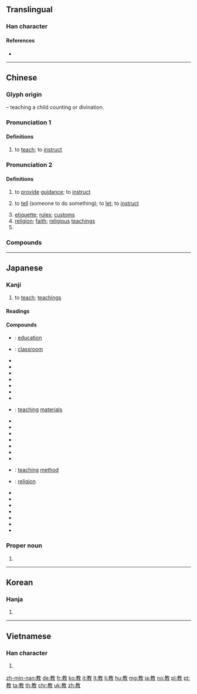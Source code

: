 {{also|敎}}
==Translingual==
{{stroke order|strokes=11}}

===Han character===
{{Han char|rn=66|rad=攴|as=07|sn=11|four=48440|canj=JDOK|ids=⿰孝攵}}

====References====
* {{Han ref|kx=0472.051|dkj=13213|dj=0823.010|hdz=21459.090|uh=6559|ud=25945|bh=B1D0|bd=45520}}

----

==Chinese==
{{zh-forms|t2=敎|alt=斅,𧧿,𤕝}}

===Glyph origin===
{{Han compound|爻|子|攴|alt3=攵|t1=divination|t2=child|t3=teaching cane|c1=p|c2=s|c3=s|ls=psc}} – teaching a child counting or divination.

===Pronunciation 1===
{{zh-pron
|m=jiāo
|c=gaau1
|h=pfs=kâu
|md=gá
|mn=kà
|w=2kau
|mc=1
|oc=1,1
|ma=y
|cat=v
}}

====Definitions====
{{zh-hanzi}}

# to [[teach]]; to [[instruct]]
#: {{zh-x|我 來 教{jiāo} 你。|Let me '''teach''' you.}}

===Pronunciation 2===
{{zh-pron
|m=jiào
|c=gaau3
|h=pfs=kau
|md=gáu
|mn=kà/kàu
|mn_note=kà - “to tell someone to do something”; kàu - literary
|w=2jiau
|mc=2
|oc=2,2
|ma=y
|cat=v,n,pn
}}

====Definitions====
{{zh-hanzi}}

# to [[provide]] [[guidance]]; to [[instruct]]
# {{lb|zh|obsolete|or|Min Nan}} to [[tell]] (someone to do something); to [[let]]; to [[instruct]]
# [[etiquette]]; [[rules]]; [[customs]]
# [[religion]]; [[faith]]; [[religious]] [[teachings]]
# {{surname|lang=zh}}

===Compounds===
{{zh-der|一神教|一音教|三娘教子|三教|三教九流|三教論衡|三時教|三階教|上帝教|不吝指教|不吝賜教|不教而殺|不教而誅|不言之教|世教|中等教育|主教|九流三教|五教|人文教育|人格教育|人道教育|任教|伊斯蘭教|佛教|佛教音樂|便教|保教|候教|健康教育|傳教|傳教士|儒教|儘教|入教|內教|全真教|八卦教|公教人員|公民教育|出教|分教|分流教學|初等教育|判教|副教授|助教|勞動教養|勞工教育|北方佛教|十二分教|印度教|原始佛教|反教|受教|叨教|只教|可教性|吃教|名教|吳宮教陣|和丸教子|品格教育|喇嘛教|單一神教|單式教學|四教|回教|回教世界|回教徒|回教聖戰|因材施教|國教|國民教育|圓教|在教|在職教育|垂教|執教|基本教練|基督教|基礎教育|外教|多神教|多語教育|大主教|大乘佛教|大同教|大學教育|大專教育|天主教|天才教育|天方教|天理教|太公家教|失教兒童|奉令承教|女子教育|婆羅門教|媽媽教室|孔教|學前教育|學校教育|孺子可教|宋教仁|宗教|宗教學|宗教戰爭|宗教改革|宗教自由|宗教音樂|客座教授|宣教|宮教|家庭教育|家教|寓教於樂|實物教學|少調失教|就教|屢教不改|工藝教育|布教|希臘教會|希臘正教|師範教育|帶教|幫教|平民教育|幼兒教育|幼教|幼稚教育|建教合作|強迫教育|弼教|律動教學|性教育|愛的教育|感化教育|成人教育|扑作教刑|打罵教育|承教|拉丁教會|拜教|拜火教|拜物教|指教|掌教|推廣教育|摩尼教|摩門教|政教|政教合一|教一識百|教主|教令|教具|教務|教務主任|教務長|教化|教友|教員|教唆|教唆犯|教唆罪|教坊|教坊司|教坊記|教堂|教場|教士|教外別傳|教子有方|教孝月|教學|教學法|教學目標|教學相長|教學節目|教學計劃|教學醫院|教學電視|教安|教宗|教官|教室|教導|教師|教師會館|教師甄試|教師節|教師證書|教席|教廷|教徒|教戰守策|教授|教授學|教書|教書匠|教會|教會學校|教本|教材|教案|教條|教條主義|教正|教法|教派|教澤|教澤永懷|教無常師|教父|教父哲學|教猱升木|教皇|教益|教督|教科書|教程|教練|教練團|教練機|教練車|教義|教習|教職員|教育|教育制度|教育召集|教育史|教育哲學|教育商數|教育團體|教育媒體|教育學|教育學程|教育宗旨|教育家|教育小說|教育局|教育工學|教育愛|教育會|教育視導|教育程度|教育經費|教育行政|教育計畫|教育費|教育輔導|教育部|教規|教訓|教誨|教誨師|教諭|教讀|教辭|教門|教鞭|教頭|教養|教養院|教首|敷教|敷教明倫|文教|新教|施教|明刑弼教|明恥教戰|明教|普及教育|普通教育|景教|有分教|有教無類|東正教|校外教學|桃李之教|樞機主教|權威管教|正教|殉教|殖民教育|殺彘教子|母教|民眾教育|求教|沒調教|法教|波斯教|活教材|淑教流徽|清教徒|清真教|漸教|火教|熊丸之教|特教|特殊教育|猶太教|玄教|理教|生活教育|生聚教訓|異教|白教|白蓮教|白衣教練|直教|相夫教子|矩教|社教|社會教育|祆教|神道設教|視聽教育|禮教|禮教吃人|移樽就教|空中教學|立教|管教|紅教|紅衣主教|終教|終生教育|終身教育|網路教學|總教練|罷教|羅教|羅祖教|羅馬公教|羅馬教會|羅馬正教|義務教育|老教頭|耒耨之教|耶穌教|聖教序|聲教|職前教育|職業教育|胎教|舊教|花教|英國國教|莫教|薩滿教|補償教育|補助教育|補救教學|補習教育|複式教學|西藏佛教|見教|親子教養|親職教育|言傳身教|言教|討教|詩教|說教|調教|諄諄教導|諄諄教誨|請教|賜教|路德教派|身教|軍事教育|軍公教|通才教育|通識教育|道德教育|道教|遠距教學|遺教|遺教經|邦教|邪教|部派佛教|釋教|錫克教|長老教會|陰教|電教|電腦教學|領教|風教|養成教育|騎士教育|高教|高等教育|黃教}}

----

==Japanese==

===Kanji===
{{ja-kanji|grade=2|rs=攴07}}

# to [[teach]]; [[teaching]]s

====Readings====
{{ja-readings
|goon=[[きょう]] (kyō) < [[けう]] (keu)
|kanon=[[こう]] (kō) < [[かう]] (kau) {{non-joyo-reading}}
|kun=[[おしえる]] ([[教える]], oshieru), [[おしえ]] ([[教え]], oshie), [[おそわる]] ([[教わる]], osowaru)}}

====Compounds====
{{der-top|Compounds}}
* {{ja-r|教育|きょういく}}: [[education]]
* {{ja-r|教室|きょうしつ}}: [[classroom]]
* {{ja-r|教員|きょういん}}
* {{ja-r|教化|きょうか}}
* {{ja-r|教科|きょうか}}
* {{ja-r|教会|きょうかい}}
* {{ja-r|教戒|きょうかい}}
* {{ja-r|教誨|きょうかい}}
* {{ja-r|教学|きょうがく}}
* {{ja-r|教材|きょうざい}}: [[teaching]] [[materials]]
* {{ja-r|教義|きょうぎ}}
* {{ja-r|教師|きょうし}}
* {{ja-r|教授|きょうじゅ}}
* {{ja-r|教習|きょうしゅう}}
* {{ja-r|教習所|きょうしゅうじょ}}
* {{ja-r|教訓|きょうくん}}
* {{ja-r|教条|きょうじょう}}
* {{ja-r|教法|きょうほう}}: [[teaching]] [[method]]
* {{ja-r|宗教|しゅきょう}}: [[religion]]
* {{ja-r|教条主義|きょうじょう しゅぎ}}
* {{ja-r|教諭|きょうゆ}}
* {{ja-r|教養|きょうよう}}
* {{ja-r|回教|かいきょう}}
* {{ja-r|儒教|じゅきょう}}
* {{ja-r|調教|ちょうきょう}}
* {{ja-r|教祖|きょうそ}}
{{der-bottom}}

===Proper noun===
{{ja-pos|proper|さとし}}

# {{given name|lang=ja|sort=さとし|male}}

----

==Korean==

===Hanja===
{{ko-hanja|hangeul=교|eumhun=|mr=kyo|y=kyo}}

# {{defn|lang=ko|sort=攴07}}

----

==Vietnamese==

===Han character===
{{vi-hantu|[[giáo]], [[dáo]], [[ráu]], [[tráo]]|rs=攴07}}

# {{defn|lang=vi|sort=攴07}}

[[zh-min-nan:教]]
[[de:教]]
[[fr:教]]
[[ko:教]]
[[it:教]]
[[lt:教]]
[[li:教]]
[[hu:教]]
[[mg:教]]
[[ja:教]]
[[no:教]]
[[pl:教]]
[[pt:教]]
[[ta:教]]
[[th:教]]
[[chr:教]]
[[uk:教]]
[[zh:教]]